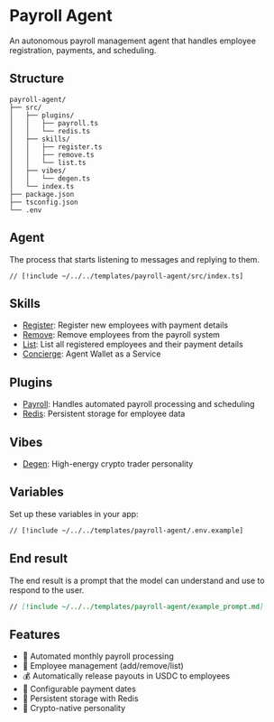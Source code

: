 # Payroll Agent

An autonomous payroll management agent that handles employee registration, payments, and scheduling.

## Structure

```
payroll-agent/
├── src/
│   ├── plugins/
│   │   ├── payroll.ts
│   │   └── redis.ts
│   ├── skills/
│   │   ├── register.ts
│   │   ├── remove.ts
│   │   └── list.ts
│   ├── vibes/
│   │   └── degen.ts
│   └── index.ts
├── package.json
├── tsconfig.json
└── .env
```

## Agent

The process that starts listening to messages and replying to them.

```tsx [src/index.ts]
// [!include ~/../../templates/payroll-agent/src/index.ts]
```

## Skills

- [Register](https://github.com/ephemeraHQ/message-kit/blob/main/templates/payroll-agent/src/skills/register.ts): Register new employees with payment details
- [Remove](https://github.com/ephemeraHQ/message-kit/blob/main/templates/payroll-agent/src/skills/remove.ts): Remove employees from the payroll system
- [List](https://github.com/ephemeraHQ/message-kit/blob/main/templates/payroll-agent/src/skills/list.ts): List all registered employees and their payment details
- [Concierge](/skills/concierge): Agent Wallet as a Service

## Plugins

- [Payroll](https://github.com/ephemeraHQ/message-kit/blob/main/templates/payroll-agent/src/plugins/payroll.ts): Handles automated payroll processing and scheduling
- [Redis](https://github.com/ephemeraHQ/message-kit/blob/main/templates/payroll-agent/src/plugins/redis.ts): Persistent storage for employee data

## Vibes

- [Degen](/vibes/degen): High-energy crypto trader personality

## Variables

Set up these variables in your app:

```bash [cmd]
// [!include ~/../../templates/payroll-agent/.env.example]
```

## End result

The end result is a prompt that the model can understand and use to respond to the user.

```md [example_prompt.md]
// [!include ~/../../templates/payroll-agent/example_prompt.md]
```

## Features

- 🔄 Automated monthly payroll processing
- 👥 Employee management (add/remove/list)
- 💰 Automatically release payouts in USDC to employees
- 📅 Configurable payment dates
- 💾 Persistent storage with Redis
- 🤖 Crypto-native personality
